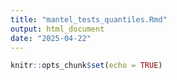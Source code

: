 ```yaml
---
title: "mantel_tests_quantiles.Rmd"
output: html_document
date: "2025-04-22"
---
```


```r
knitr::opts_chunk$set(echo = TRUE)
```

```r



```